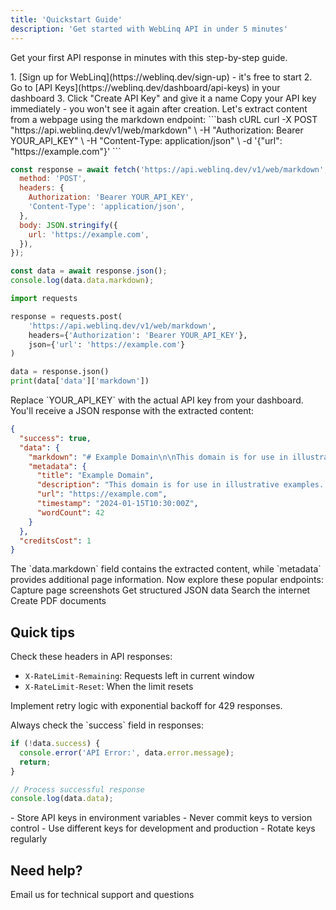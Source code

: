 ```yaml
---
title: 'Quickstart Guide'
description: 'Get started with WebLinq API in under 5 minutes'
---
```


Get your first API response in minutes with this step-by-step guide.

<Steps>
<Step title="Get your API key">
  1. [Sign up for WebLinq](https://weblinq.dev/sign-up) - it's free to start
  2. Go to [API Keys](https://weblinq.dev/dashboard/api-keys) in your dashboard
  3. Click "Create API Key" and give it a name
  
  <Warning>
  Copy your API key immediately - you won't see it again after creation.
  </Warning>
</Step>

<Step title="Make your first request">
  Let's extract content from a webpage using the markdown endpoint:

  <CodeGroup>
  ```bash cURL
  curl -X POST "https://api.weblinq.dev/v1/web/markdown" \
    -H "Authorization: Bearer YOUR_API_KEY" \
    -H "Content-Type: application/json" \
    -d '{"url": "https://example.com"}'
  ```

```javascript JavaScript
const response = await fetch('https://api.weblinq.dev/v1/web/markdown', {
  method: 'POST',
  headers: {
    Authorization: 'Bearer YOUR_API_KEY',
    'Content-Type': 'application/json',
  },
  body: JSON.stringify({
    url: 'https://example.com',
  }),
});

const data = await response.json();
console.log(data.data.markdown);
```

```python Python
import requests

response = requests.post(
    'https://api.weblinq.dev/v1/web/markdown',
    headers={'Authorization': 'Bearer YOUR_API_KEY'},
    json={'url': 'https://example.com'}
)

data = response.json()
print(data['data']['markdown'])
```

  </CodeGroup>

  <Note>
  Replace `YOUR_API_KEY` with the actual API key from your dashboard.
  </Note>
</Step>

<Step title="Understanding the response">
  You'll receive a JSON response with the extracted content:

```json
{
  "success": true,
  "data": {
    "markdown": "# Example Domain\n\nThis domain is for use in illustrative examples...",
    "metadata": {
      "title": "Example Domain",
      "description": "This domain is for use in illustrative examples...",
      "url": "https://example.com",
      "timestamp": "2024-01-15T10:30:00Z",
      "wordCount": 42
    }
  },
  "creditsCost": 1
}
```

  <Tip>
  The `data.markdown` field contains the extracted content, while `metadata` provides additional page information.
  </Tip>
</Step>

<Step title="Try other endpoints">
  Now explore these popular endpoints:

  <CardGroup cols={2}>
    <Card title="Take Screenshot" icon="camera" href="/api-reference/web/take-a-screenshot-of-a-web-page">
    Capture page screenshots
    </Card>
    <Card title="Extract Data" icon="code" href="/api-reference/web/extract-structured-data-from-a-web-page">
    Get structured JSON data
    </Card>
    <Card title="Search Web" icon="globe" href="/api-reference/web/search-the-web">
    Search the internet
    </Card>
    <Card title="Generate PDF" icon="file-pdf" href="/api-reference/web/generate-pdf-from-a-web-page">
    Create PDF documents
    </Card>
  </CardGroup>
</Step>
</Steps>

## Quick tips

<AccordionGroup>
<Accordion title="Rate limits" icon="gauge">
  Check these headers in API responses:
  
  - `X-RateLimit-Remaining`: Requests left in current window
  - `X-RateLimit-Reset`: When the limit resets
  
  Implement retry logic with exponential backoff for 429 responses.
</Accordion>

<Accordion title="Error handling" icon="shield">
  Always check the `success` field in responses:
  
  ```javascript
  if (!data.success) {
    console.error('API Error:', data.error.message);
    return;
  }
  
  // Process successful response
  console.log(data.data);
  ```
</Accordion>

<Accordion title="Security" icon="lock">
  - Store API keys in environment variables
  - Never commit keys to version control  
  - Use different keys for development and production
  - Rotate keys regularly
</Accordion>
</AccordionGroup>

## Need help?

<Card title="Get Support" icon="envelope" href="mailto:support@weblinq.dev">
  Email us for technical support and questions
</Card>
